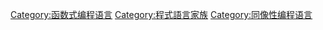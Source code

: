 [[Category:函数式编程语言|Category:函数式编程语言]]
[[Category:程式語言家族|Category:程式語言家族]]
[[Category:同像性编程语言|Category:同像性编程语言]]